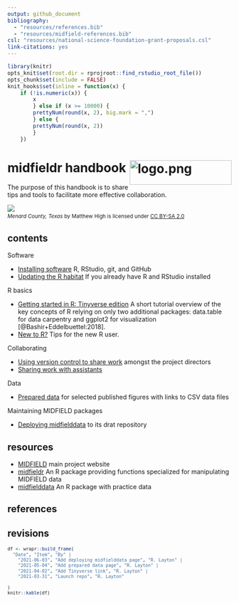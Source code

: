 ```yaml
---
output: github_document
bibliography: 
  - "resources/references.bib"
  - "resources/midfield-references.bib"
csl: "resources/national-science-foundation-grant-proposals.csl"
link-citations: yes
---
```


```r
library(knitr)
opts_knit$set(root.dir = rprojroot::find_rstudio_root_file())
opts_chunk$set(include = FALSE) 
knit_hooks$set(inline = function(x) {
	if (!is.numeric(x)) { 
		x 
		} else if (x >= 10000) { 
		prettyNum(round(x, 2), big.mark = ",")
		} else {
		prettyNum(round(x, 2))
		}
	})
```

# midfieldr handbook <span class="border-wrap"><img src="resources/midfieldcut-1368x328.jpg" align="right" height="55" width="229" alt="logo.png"></span>

The purpose of this handbook is to share tips and tools to facilitate more effective collaboration. 

![](resources/menard-county.jpg)
<small>
<br>
<i>Menard County, Texas</i> by Matthew High is licensed under <a href="https://creativecommons.org/licenses/by-sa/2.0/legalcode">CC BY-SA 2.0</a>
<br>
</small>

## contents

Software

- [Installing software](pages/p001-install-software.md) R, RStudio, git, and GitHub 
- [Updating the R habitat](pages/p003-updating-R-habitat.md) If you already have R and RStudio installed


R basics

- [Getting started in R: Tinyverse edition](https://eddelbuettel.github.io/gsir-te/Getting-Started-in-R.pdf){target="_blank"} A short tutorial overview of the key concepts of R relying on only two additional packages: data.table for data carpentry  and ggplot2 for visualization [@Bashir+Eddelbuettel:2018]. 
- [New to R?](pages/p006-new-to-R.md) Tips for the new R user. 

Collaborating

- [Using version control to share work](pages/p002-admin-collaboration.md) amongst the project directors
- [Sharing work with assistants](pages/p004-non-admin-collaboration.md)

Data 

- [Prepared data](pages/p005-prepared-data.md) for selected published figures with links to CSV data files

Maintaining MIDFIELD packages

- [Deploying midfielddata](pages/p007-updating-midfielddata-drat-repo.md) to its drat repository 






## resources

- [MIDFIELD](https://engineering.purdue.edu/MIDFIELD){target="_blank"} main project website 
- [midfieldr](https://midfieldr.github.io/midfieldr/){target="_blank"} An R package providing functions specialized for manipulating MIDFIELD data 
- [midfielddata](https://midfieldr.github.io/midfielddata/){target="_blank"} An R package with practice data 


## references

<div id="refs"></div>


## revisions
<small>
```r
df <- wrapr::build_frame(
  "Date", "Item", "By" |
    "2021-06-03", "Add deploying midfielddata page", "R. Layton" |
    "2021-05-04", "Add prepared data page", "R. Layton" |
    "2021-04-02", "Add Tinyverse link", "R. Layton" |
    "2021-03-31", "Launch repo", "R. Layton" 
  
)
knitr::kable(df)
```
</small>
